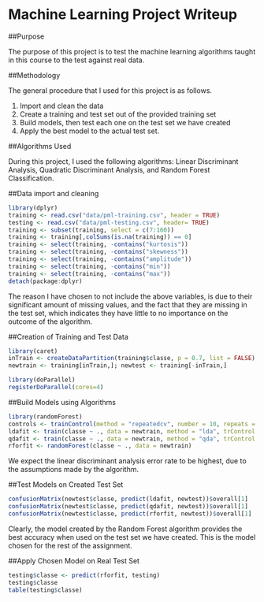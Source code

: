 Machine Learning Project Writeup
==================================

##Purpose

The purpose of this project is to test the machine learning algorithms taught in this course to the test against real data.

##Methodology

The general procedure that I used for this project is as follows.

1. Import and clean the data
2. Create a training and test set out of the provided training set
3. Build models, then test each one on the test set we have created
4. Apply the best model to the actual test set.

##Algorithms Used

During this project, I used the following algorithms: Linear Discriminant Analysis, Quadratic Discriminant Analysis, and Random Forest Classification.

##Data import and cleaning
```r
library(dplyr)
training <- read.csv("data/pml-training.csv", header = TRUE)
testing <- read.csv("data/pml-testing.csv", header= TRUE)
training <- subset(training, select = c(7:160))
training <- training[,colSums(is.na(training)) == 0]
training <- select(training, -contains("kurtosis"))
training <- select(training, -contains("skewness"))
training <- select(training, -contains("amplitude"))
training <- select(training, -contains("min"))
training <- select(training, -contains("max"))
detach(package:dplyr)
```

The reason I have chosen to not include the above variables, is due to their significant amount of missing values, and the fact that they are missing in the test set, which indicates they have little to no importance on the outcome of the algorithm.

##Creation of Training and Test Data
```r
library(caret)
inTrain <- createDataPartition(training$classe, p = 0.7, list = FALSE)
newtrain <- training[inTrain,]; newtest <- training[-inTrain,]
```

```r
library(doParallel)
registerDoParallel(cores=4)
```

##Build Models using Algorithms
```r
library(randomForest)
controls <- trainControl(method = "repeatedcv", number = 10, repeats = 10) 
ldafit <- train(classe ~ ., data = newtrain, method = "lda", trControl = controls)
qdafit <- train(classe ~ ., data = newtrain, method = "qda", trControl = controls)
rforfit <- randomForest(classe ~ ., data = newtrain)
```

We expect the linear discriminant analysis error rate to be highest, due to the assumptions made by the algorithm.

##Test Models on Created Test Set
```r
confusionMatrix(newtest$classe, predict(ldafit, newtest))$overall[1]
confusionMatrix(newtest$classe, predict(qdafit, newtest))$overall[1]
confusionMatrix(newtest$classe, predict(rforfit, newtest))$overall[1]
```

Clearly, the model created by the Random Forest algorithm provides the best accuracy when used on the test set we have created. This is the model chosen for the rest of the assignment.

##Apply Chosen Model on Real Test Set
```r
testing$classe <- predict(rforfit, testing)
testing$classe
table(testing$classe)
```